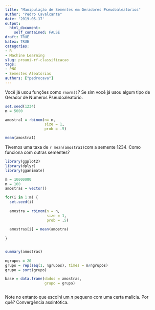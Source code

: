 ```yaml
---
title: "Manipulação de Sementes em Geradores Pseudoaleatórios"
author: "Pedro Cavalcante"
date: '2019-05-17'
output:
  html_document:
    self_contained: FALSE
draft: TRUE
katex: TRUE
categories:
- R
- Machine Learning
slug: prouni-rf-classificacao
tags:
- PNG
- Semestes Aleatórias
authors: ["pedrocava"]
---
```


Você já usou funções como ``rnorm()``? Se sim você já usou algum tipo de Gerador de Números Pseudoaleatório. 


```R
set.seed(1234)
n = 5000

amostra1 = rbinom(n= n,
                  size = 1,
                  prob = .5)

mean(amostra1)
```

Tivemos uma taxa de ```r mean(amostra1)```com a semente $1234$. Como funciona com outras sementes? 

```R
library(ggplot2)
library(dplyr)
library(gganimate)

m = 10000000
n = 100
amostras = vector()

for(i in 1:m) {
  set.seed(i)
  
  amostra = rbinom(n = n,
                   size = 1,
                   prob = .5)
  
  amostras[i] = mean(amostra)
    
}


summary(amostras)
  
ngrupos = 20
grupo = rep(seq(1, ngrupos), times = m/ngrupos)
grupo = sort(grupo)

base = data.frame(dados = amostras,
                  grupo = grupo) 



```

Note no entanto que escolhi um $n$ pequeno com uma certa malícia. Por quê? Convergência assintótica. 
